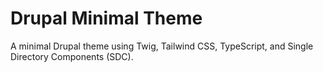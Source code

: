 # Drupal Minimal Theme

A minimal Drupal theme using Twig, Tailwind CSS, TypeScript, and Single Directory Components (SDC).